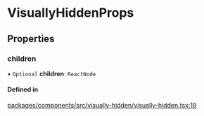 # VisuallyHiddenProps

## Properties

### children

• `Optional` **children**: `ReactNode`

#### Defined in

[packages/components/src/visually-hidden/visually-hidden.tsx:19](https://github.com/vtex/shoreline/blob/7e966c5a4/packages/components/src/visually-hidden/visually-hidden.tsx#L19)
